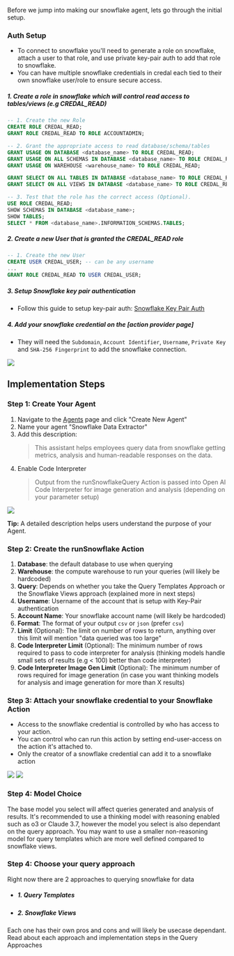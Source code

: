 Before we jump into making our snowflake agent, lets go through the initial setup.
### Auth Setup
- To connect to snowflake you'll need to generate a role on snowflake, attach a user to that role, and use private key-pair auth to add that role to snowflake. 
- You can have multiple snowflake credentials in credal each tied to their own snowflake user/role to ensure secure access. 

##### 1. Create a role in snowflake which will control read access to tables/views (e.g CREDAL_READ)

```sql
-- 1. Create the new Role
CREATE ROLE CREDAL_READ;
GRANT ROLE CREDAL_READ TO ROLE ACCOUNTADMIN;

-- 2. Grant the appropriate access to read database/schema/tables
GRANT USAGE ON DATABASE <database_name> TO ROLE CREDAL_READ;
GRANT USAGE ON ALL SCHEMAS IN DATABASE <database_name> TO ROLE CREDAL_READ;
GRANT USAGE ON WAREHOUSE <warehouse_name> TO ROLE CREDAL_READ;

GRANT SELECT ON ALL TABLES IN DATABASE <database_name> TO ROLE CREDAL_READ;
GRANT SELECT ON ALL VIEWS IN DATABASE <database_name> TO ROLE CREDAL_READ;

-- 3. Test that the role has the correct access (Optional).
USE ROLE CREDAL_READ;
SHOW SCHEMAS IN DATABASE <database_name>;
SHOW TABLES;
SELECT * FROM <database_name>.INFORMATION_SCHEMAS.TABLES;
```

##### 2. Create a new User that is granted the **CREDAL_READ** role
```sql
-- 1. Create the new User
CREATE USER CREDAL_USER; -- can be any username
...
GRANT ROLE CREDAL_READ TO USER CREDAL_USER;
```
##### 3. Setup Snowflake key pair authentication 
- Follow this guide to setup key-pair auth: [Snowflake Key Pair Auth](https://docs.snowflake.com/en/user-guide/key-pair-auth)

##### 4. Add your snowflake credential on the [action provider page] 
- They will need the `Subdomain`, `Account Identifier`, `Username`, `Private Key` and `SHA-256 Fingerprint` to add the snowflake connection.
<Frame>
  <img src="/docs/assets/agents/snowflake-query/snowflake-add-credential.png" />
</Frame>

## Implementation Steps

### Step 1: Create Your Agent

1. Navigate to the [Agents](https://app.credal.ai/agents) page and click "Create New Agent"
2. Name your agent "Snowflake Data Extractor" 
3. Add this description:
   > This assistant helps employees query data from snowflake getting metrics, analysis and human-readable responses on the data.
4. Enable Code Interpreter 
   > Output from the runSnowflakeQuery Action is passed into Open AI Code Interpreter for image generation and analysis (depending on your parameter setup)

<Frame>
  <img src="/docs/assets/agents/snowflake-query/code-interpreter.png" />
</Frame>

**Tip:** A detailed description helps users understand the purpose of your Agent.

### Step 2: Create the runSnowflake Action
1. **Database**: the default database to use when querying
2. **Warehouse**: the compute warehouse to run your queries (will likely be hardcoded)
3. **Query**: Depends on whether you take the Query Templates Approach or the Snowflake Views approach (explained more in next steps)
4. **Username**: Username of the account that is setup with Key-Pair authentication
5. **Account Name**: Your snowflake account name (will likely be hardcoded)
6. **Format**: The format of your output `csv` or `json` (prefer `csv`)
7. **Limit** (Optional): The limit on number of rows to return, anything over this limit will mention "data queried was too large"
8. **Code Interpreter Limit** (Optional): The minimum number of rows required to pass to code interpreter for analysis (thinking models handle small sets of results (e.g < 100) better than code interpreter)
9. **Code Interpreter Image Gen Limit** (Optional): The minimum number of rows required for image generation (in case you want thinking models for analysis and image generation for more than X results)

### Step 3: Attach your snowflake credential to your Snowflake Action 
- Access to the snowflake credential is controlled by who has access to your action.
- You can control who can run this action by setting end-user-access on the action it's attached to.
- Only the creator of a snowflake credential can add it to a snowflake action 
<Frame>
  <img src="/docs/assets/agents/snowflake-query/action-credential.png" />
</Frame>
<Frame>
  <img src="/docs/assets/agents/snowflake-query/end-user-access.png" />
</Frame>

### Step 4: Model Choice
The base model you select will affect queries generated and analysis of results.
It's recommended to use a thinking model with reasoning enabled such as o3 or Claude 3.7, however the model you select is also dependant on the query approach. You may want to use a smaller non-reasoning model for query templates which are more well defined compared to snowflake views.

### Step 4: Choose your query approach
Right now there are 2 approaches to querying snowflake for data
- ##### 1. Query Templates
- ##### 2. Snowflake Views

Each one has their own pros and cons and will likely be usecase dependant.
Read about each approach and implementation steps in the Query Approaches